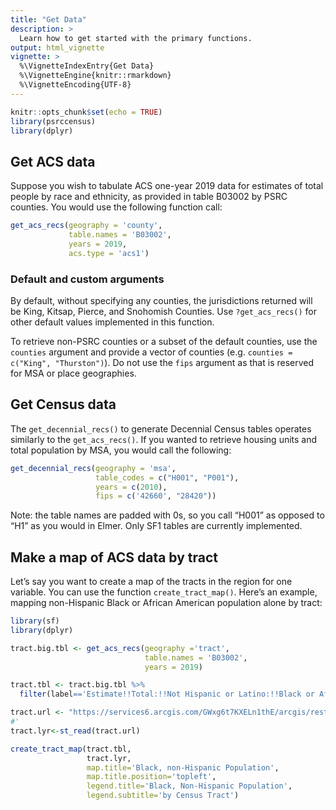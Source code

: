```yaml
---
title: "Get Data"
description: >
  Learn how to get started with the primary functions.
output: html_vignette
vignette: >
  %\VignetteIndexEntry{Get Data}
  %\VignetteEngine{knitr::rmarkdown}
  %\VignetteEncoding{UTF-8}
---
```


```r
knitr::opts_chunk$set(echo = TRUE)
library(psrccensus)
library(dplyr)
```

## Get ACS data

Suppose you wish to tabulate ACS one-year 2019 data for estimates of total people by race and ethnicity, as provided in table B03002 by PSRC counties. You would use the following function call:

```r
get_acs_recs(geography = 'county',
             table.names = 'B03002',
             years = 2019,
             acs.type = 'acs1')

```

### Default and custom arguments

By default, without specifying any counties, the jurisdictions returned will be King, Kitsap, Pierce, and Snohomish Counties. Use `?get_acs_recs()` for other default values implemented in this function.

To retrieve non-PSRC counties or a subset of the default counties, use the `counties` argument and provide a vector of counties (e.g. `counties = c("King", "Thurston")`). Do not use the `fips` argument as that is reserved for MSA or place geographies.

## Get Census data

The `get_decennial_recs()` to generate Decennial Census tables operates similarly to the `get_acs_recs()`. If you wanted to retrieve housing units and total population by MSA, you would call the following:

```r
get_decennial_recs(geography = 'msa',
                   table_codes = c("H001", "P001"),
                   years = c(2010),
                   fips = c('42660', "28420"))

```

Note: the table names are padded with 0s, so you call "H001" as opposed to "H1" as you would in Elmer. Only SF1 tables are currently implemented.

## Make a map of ACS data by tract

Let's say you want to create a map of the tracts in the region for one variable. You can use the function `create_tract_map()`. Here's an example, mapping non-Hispanic Black or African American population alone by tract:

```r
library(sf)
library(dplyr)

tract.big.tbl <- get_acs_recs(geography ='tract', 
                              table.names = 'B03002',
                              years = 2019)

tract.tbl <- tract.big.tbl %>% 
  filter(label=='Estimate!!Total:!!Not Hispanic or Latino:!!Black or African American alone')

tract.url <- "https://services6.arcgis.com/GWxg6t7KXELn1thE/arcgis/rest/services/tract2010_nowater/FeatureServer/0/query?where=0=0&outFields=*&f=pgeojson"
#'
tract.lyr<-st_read(tract.url)

create_tract_map(tract.tbl, 
                 tract.lyr, 
                 map.title='Black, non-Hispanic Population',
                 map.title.position='topleft', 
                 legend.title='Black, Non-Hispanic Population',
                 legend.subtitle='by Census Tract')

```
